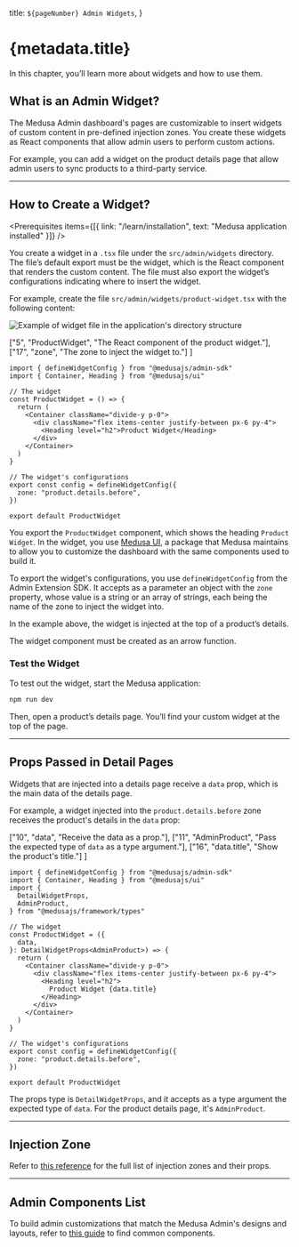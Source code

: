 
  title: `${pageNumber} Admin Widgets`,
}

# {metadata.title}

In this chapter, you’ll learn more about widgets and how to use them.

## What is an Admin Widget?

The Medusa Admin dashboard's pages are customizable to insert widgets of custom content in pre-defined injection zones. You create these widgets as React components that allow admin users to perform custom actions.

For example, you can add a widget on the product details page that allow admin users to sync products to a third-party service.

---

## How to Create a Widget?

<Prerequisites
  items={[{
    link: "/learn/installation",
    text: "Medusa application installed"
  }]}
/>

You create a widget in a `.tsx` file under the `src/admin/widgets` directory. The file’s default export must be the widget, which is the React component that renders the custom content. The file must also export the widget’s configurations indicating where to insert the widget.

For example, create the file `src/admin/widgets/product-widget.tsx` with the following content:

![Example of widget file in the application's directory structure](https://res.cloudinary.com/dza7lstvk/image/upload/v1732867137/Medusa%20Book/widget-dir-overview_dqsbct.jpg)

  ["5", "ProductWidget", "The React component of the product widget."], 
  ["17", "zone", "The zone to inject the widget to."]
]

```tsx title="src/admin/widgets/product-widget.tsx" highlights={widgetHighlights}
import { defineWidgetConfig } from "@medusajs/admin-sdk"
import { Container, Heading } from "@medusajs/ui"

// The widget
const ProductWidget = () => {
  return (
    <Container className="divide-y p-0">
      <div className="flex items-center justify-between px-6 py-4">
        <Heading level="h2">Product Widget</Heading>
      </div>
    </Container>
  )
}

// The widget's configurations
export const config = defineWidgetConfig({
  zone: "product.details.before",
})

export default ProductWidget
```

You export the `ProductWidget` component, which shows the heading `Product Widget`. In the widget, you use [Medusa UI](!ui!), a package that Medusa maintains to allow you to customize the dashboard with the same components used to build it.

To export the widget's configurations, you use `defineWidgetConfig` from the Admin Extension SDK. It accepts as a parameter an object with the `zone` property, whose value is a string or an array of strings, each being the name of the zone to inject the widget into.

In the example above, the widget is injected at the top of a product’s details.

<Note title="Important" type="warning">

The widget component must be created as an arrow function.

</Note>

### Test the Widget

To test out the widget, start the Medusa application:

```bash npm2yarn
npm run dev
```

Then, open a product’s details page. You’ll find your custom widget at the top of the page.

---

## Props Passed in Detail Pages

Widgets that are injected into a details page receive a `data` prop, which is the main data of the details page.

For example, a widget injected into the `product.details.before` zone receives the product's details in the `data` prop:

  ["10", "data", "Receive the data as a prop."],
  ["11", "AdminProduct", "Pass the expected type of `data` as a type argument."],
  ["16", "data.title", "Show the product's title."]
]

```tsx title="src/admin/widgets/product-widget.tsx" highlights={detailHighlights}
import { defineWidgetConfig } from "@medusajs/admin-sdk"
import { Container, Heading } from "@medusajs/ui"
import { 
  DetailWidgetProps, 
  AdminProduct,
} from "@medusajs/framework/types"

// The widget
const ProductWidget = ({ 
  data,
}: DetailWidgetProps<AdminProduct>) => {
  return (
    <Container className="divide-y p-0">
      <div className="flex items-center justify-between px-6 py-4">
        <Heading level="h2">
          Product Widget {data.title}
        </Heading>
      </div>
    </Container>
  )
}

// The widget's configurations
export const config = defineWidgetConfig({
  zone: "product.details.before",
})

export default ProductWidget
```

The props type is `DetailWidgetProps`, and it accepts as a type argument the expected type of `data`. For the product details page, it's `AdminProduct`.

---

## Injection Zone

Refer to [this reference](!resources!/admin-widget-injection-zones) for the full list of injection zones and their props.

---

## Admin Components List

To build admin customizations that match the Medusa Admin's designs and layouts, refer to [this guide](!resources!/admin-components) to find common components.
